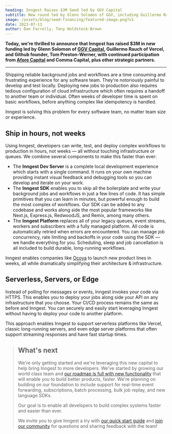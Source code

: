 ```yaml
---
heading: Inngest Raises $3M Seed led by GGV Capital
subtitle: New round led by Glenn Solomon of GGV, including Guillermo Rauch and Tom Preston-Werner
image: /assets/blog/seed-financing/featured-image.png?v1
date: 2023-07-11
author: Dan Farrelly, Tony Holdstock-Brown
---
```


**Today, we're thrilled to announce that Inngest has raised $3M in new funding led by Glenn Solomon of [GGV Capital](https://www.ggvc.com/), Guillermo Rauch of Vercel, and Github founder, Tom Preston-Werner, with continued participation from [Afore Capital](https://www.afore.vc/) and Comma Capital, plus other strategic partners.**

---

Shipping reliable background jobs and workflows are a time consuming and frustrating experience for any software team. They're notoriously painful to develop and test locally. Deploying new jobs to production also requires tedious configuration of cloud infrastructure which often requires a handoff to another team or individual. Often weeks of developer time is spent on basic workflows, before anything complex like idempotency is handled.

Inngest is solving this problem for every software team, no matter team size or experience.

## Ship in hours, not weeks

Using Inngest, developers can write, test, and deploy complex workflows to production in hours, not weeks — all without touching infrastructure or queues.  We combine several components to make this faster than ever:

- The **Inngest Dev Server** is a complete local development experience which starts with a single command.  It runs on your own machine providing instant visual feedback and debugging tools so you can develop and iterate on your work.
- The **Inngest SDK** enables you to skip all the boilerplate and write your background jobs and workflows in just a few lines of code. It has simple primitives that you can learn in minutes, but powerful enough to build the most complex of workflows. Our SDK can be added to any codebase and works along side the most popular frameworks like Next.js, Express.js, RedwoodJS, and Remix, among many others.
- The **Inngest Platform** replaces all of your legacy queues, event streams, workers and subscribers with a fully managed platform. All code is automatically retried when errors are encountered. You can manage job concurrency, rate limiting and backoffs in your code using the SDK — we handle everything for you. Scheduling, sleep and job cancellation is all included to build durable, long-running workflows.

Inngest enables companies like [Ocoya](/customers/ocoya?ref=blog-seed-announcement) to launch new product lines in weeks, all while dramatically simplifying their architecture & infrastructure.

## Serverless, Servers, or Edge

Instead of polling for messages or events, Inngest invokes your code via HTTPS. This enables you to deploy your jobs along side your API on any infrastructure that you choose. Your CI/CD process remains the same as before and Inngest. You can securely and easily start leveraging Inngest without having to deploy your code to another platform.

This approach enables Inngest to support serverless platforms like Vercel, classic long-running servers, and even edge server platforms that often support streaming responses and have fast startup times.

<Blockquote
  text="Inngest is the missing piece of the trend we've been seeing of developer-led, framework-defined infrastructure. You start with a great dev experience, a framework like Next, and then the complexity of the cloud goes away. Inngest fits like a glove in our vision of a frontend cloud."
  attribution={{ name: "Guillermo Rauch", title: "CEO of Vercel" }}
  avatar="/assets/about/guillermo-rauch-avatar.jpg"
/>

## What's next

We're only getting started and we're leveraging this new capital to help bring Inngest to more developers. We've started by growing our world class team and [our roadmap is full with new functionality](https://roadmap.inngest.com/roadmap) that will enable you to build better products, faster. We're planning on building on our foundation to include support for real-time event forwarding, subscriptions, batch processing, bulk job replay, and new language SDKs.

Our goal is to enable all developers to build complex systems faster and easier than ever.

We invite you to give Inngest a try with [our quick start guide](/docs/quick-start?ref=blog-seed-announcement) and [join our community](/discord?ref=blog-seed-announcement) for questions and sharing feedback with the team!